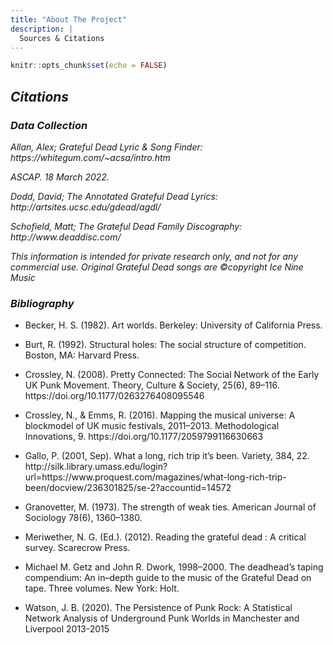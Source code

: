 ```yaml
---
title: "About The Project"
description: |
  Sources & Citations
---
```


```r
knitr::opts_chunk$set(echo = FALSE)
```

## *Citations*

### *Data Collection*

*Allan, Alex; Grateful Dead Lyric & Song Finder: https://whitegum.com/~acsa/intro.htm*

*ASCAP. 18 March 2022.*

*Dodd, David; The Annotated Grateful Dead Lyrics: http://artsites.ucsc.edu/gdead/agdl/*

*Schofield, Matt; The Grateful Dead Family Discography: http://www.deaddisc.com/*

*This information is intended for private research only, and not for any commercial use. Original Grateful Dead songs are ©copyright Ice Nine Music*

### *Bibliography*

* Becker, H. S. (1982). Art worlds. Berkeley: University of California Press.

* Burt, R. (1992). Structural holes: The social structure of competition. Boston, MA: Harvard Press.

* Crossley, N. (2008). Pretty Connected: The Social Network of the Early UK Punk Movement. Theory, Culture & Society, 25(6), 89–116. https://doi.org/10.1177/0263276408095546

* Crossley, N., & Emms, R. (2016). Mapping the musical universe: A blockmodel of UK music festivals, 2011–2013. Methodological Innovations, 9. https://doi.org/10.1177/2059799116630663

* Gallo, P. (2001, Sep). What a long, rich trip it's been. Variety, 384, 22. http://silk.library.umass.edu/login?url=https://www.proquest.com/magazines/what-long-rich-trip-been/docview/236301825/se-2?accountid=14572

* Granovetter, M. (1973). The strength of weak ties. American Journal of Sociology 78(6), 1360–1380.

* Meriwether, N. G. (Ed.). (2012). Reading the grateful dead : A critical survey. Scarecrow Press.

* Michael M. Getz and John R. Dwork, 1998–2000. The deadhead’s taping compendium: An in–depth guide to the music of the Grateful Dead on tape. Three volumes. New York: Holt.

* Watson, J. B. (2020). The Persistence of Punk Rock: A Statistical Network Analysis of Underground Punk Worlds in Manchester and Liverpool 2013-2015 


